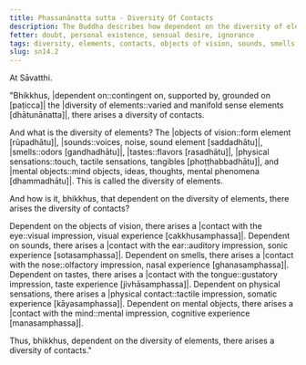 ```yaml
---
title: Phassanānatta sutta - Diversity Of Contacts
description: The Buddha describes how dependent on the diversity of elements, there arises a diversity of contacts.
fetter: doubt, personal existence, sensual desire, ignorance
tags: diversity, elements, contacts, objects of vision, sounds, smells, tastes, physical sensations, mental objects, form element, sound element, odor element, taste element, touch element, six sense bases, sn, sn12-21, sn14
slug: sn14.2
---
```


At Sāvatthi.

"Bhikkhus, |dependent on::contingent on, supported by, grounded on [paṭicca]| the |diversity of elements::varied and manifold sense elements [dhātunānatta]|, there arises a diversity of contacts.

And what is the diversity of elements? The |objects of vision::form element [rūpadhātu]|, |sounds::voices, noise, sound element [saddadhātu]|, |smells::odors [gandhadhātu]|, |tastes::flavors [rasadhātu]|, |physical sensations::touch, tactile sensations, tangibles [phoṭṭhabbadhātu]|, and |mental objects::mind objects, ideas, thoughts, mental phenomena [dhammadhātu]|. This is called the diversity of elements.

And how is it, bhikkhus, that dependent on the diversity of elements, there arises the diversity of contacts?

Dependent on the objects of vision, there arises a |contact with the eye::visual impression, visual experience [cakkhusamphassa]|.
Dependent on sounds, there arises a |contact with the ear::auditory impression, sonic experience [sotasamphassa]|.
Dependent on smells, there arises a |contact with the nose::olfactory impression, nasal experience [ghanasamphassa]|.
Dependent on tastes, there arises a |contact with the tongue::gustatory impression, taste experience [jivhāsamphassa]|.
Dependent on physical sensations, there arises a |physical contact::tactile impression, somatic experience [kāyasamphassa]|.
Dependent on mental objects, there arises a |contact with the mind::mental impression, cognitive experience [manasamphassa]|.

Thus, bhikkhus, dependent on the diversity of elements, there arises a diversity of contacts."